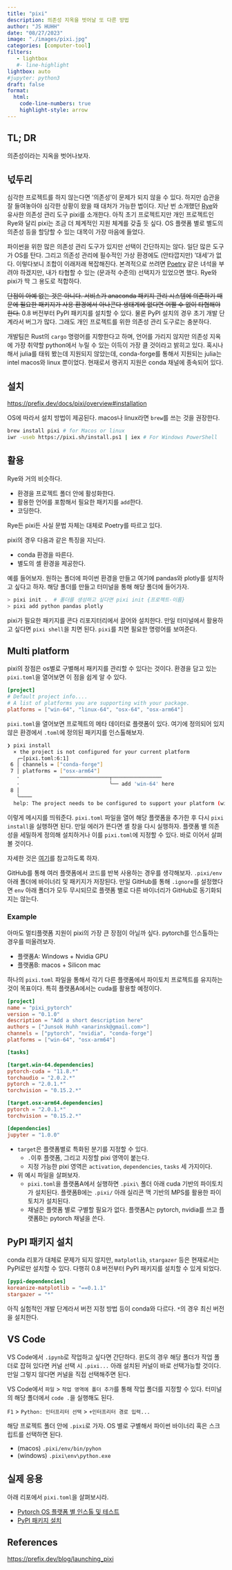 ```yaml
---
title: "pixi" 
description: 의존성 지옥을 벗어날 또 다른 방법 
author: "JS HUHH"
date: "08/27/2023"
image: "./images/pixi.jpg"
categories: [computer-tool]
filters:
   - lightbox
   #- line-highlight
lightbox: auto
#jupyter: python3
draft: false
format:
  html:
    code-line-numbers: true
    highlight-style: arrow
---
```


## TL; DR
의존성이라는 지옥을 벗어나보자. 

## 넋두리 
심각한 프로젝트를 하지 않는다면 '의존성'이 문제가 되지 않을 수 있다. 하지만 습관을 잘 들여놓아야 심각한 상황이 왔을 때 대처가 가능한 법이다. 지난 번 소개했던 [Rye](https://www.lostineconomics.com/posts/computer-tool/2023-05-29-rye.html)와 유사한 의존성 관리 도구 pixi를 소개한다. 아직 초기 프로젝트지만 개인 프로젝트인 Rye와 달리 pixi는 조금 더 체계적인 지원 체계를 갖출 듯 싶다. OS 플랫폼 별로 별도의 의존성 등을 할당할 수 있는 대목이 가장 마음에 들었다. 

파이썬을 위한 많은 의존성 관리 도구가 있지만 선택이 간단하지는 않다. 일단 많은 도구가 OS를 탄다. 그리고 의존성 관리에 필수적인 가상 환경에도 (안타깝지만) '대세'가 없다. 이렇다보니 조합이 이래저래 복잡해진다. 본격적으로 쓰려면 [Poetry](https://python-poetry.org/) 같은 녀석을 부려야 하겠지만, 내가 타협할 수 있는 (문과적 수준의) 선택지가 있었으면 했다. Rye와 pixi가 딱 그 용도로 적합하다.  

~~단점이 아예 없는 것은 아니다. 서비스가 anaconda 패키지 관리 시스템에 의존하기 때문에 필요한 패키지가 사용 환경에서 아나콘다 생태계에 없다면 어쩔 수 없이 타협해야 한다.~~ 0.8 버전부터 PyPI 패키지를 설치할 수 있다. 물론 PyPI 설치의 경우 초기 개발 단계라서 버그가 많다. 그래도 개인 프로젝트를 위한 의존성 관리 도구로는 충분하다.

:::{.column-margin}
개발팀은 Rust의 `cargo` 명령어를 지향한다고 하며, 언어를 가리지 않지만 의존성 지옥에 가장 취약할 python에서 누릴 수 있는 이득이 가장 클 것이라고 밝히고 있다. 혹시나 해서 julia를 태워 봤는데 지원되지 않았는데, conda-forge를 통해서 지원되는 julia는 intel macos와 linux 뿐이었다. 현재로서 랭귀지 지원은 conda 채널에 종속되어 있다.  
:::

## 설치 

<https://prefix.dev/docs/pixi/overview#installation>

OS에 따라서 설치 방법이 제공된다. macos나 linux라면 `brew`를 쓰는 것을 권장한다. 

```bash
brew install pixi # for Macos or linux
iwr -useb https://pixi.sh/install.ps1 | iex # For Windows PowerShell
```

## 활용 

Rye와 거의 비슷하다. 

- 환경을 프로젝트 폴더 안에 활성화한다. 
- 활용한 언어를 포함해서 필요한 패키지를 `add`한다. 
- 코딩한다. 

:::{.column-margin}
Rye든 pixi든 사실 문법 자체는 대체로 Poetry를 따르고 있다.  
:::

pixi의 경우 다음과 같은 특징을 지닌다. 

- conda 환경을 따른다. 
- 별도의 셸 환경을 제공한다. 

예를 들어보자. 원하는 폴더에 파이썬 환경을 만들고 여기에 pandas와 plotly를 설치하고 싶다고 하자. 해당 폴더를 만들고 터미널을 통해 해당 폴더에 들어가자. 

```bash
> pixi init .  # 폴더를 생성하고 싶다면 pixi init {프로젝트-이름}
> pixi add python pandas plotly 
```

pixi가 필요한 패키지를 콘다 리포지터리에서 끌어와 설치한다. 만일 터미널에서 활용하고 싶다면 `pixi shell`을 치면 된다. `pixi`를 치면 필요한 명령어를 보여준다. 

## Multi platform 

pixi의 장점은 os별로 구별해서 패키지를 관리할 수 있다는 것이다. 환경을 담고 있는 `pixi.toml`을 열어보면 이 점을 쉽게 알 수 있다.

```toml
[project]
# Default project info....
# A list of platforms you are supporting with your package.
platforms = ["win-64", "linux-64", "osx-64", "osx-arm64"]
```

`pixi.toml`을 열어보면 프로젝트의 메타 데이터로 플랫폼이 있다. 여기에 정의되어 있지 않은 환경에서 `.toml`에 정의된 패키지를 인스톨해보자. 

```bash
❯ pixi install
  × the project is not configured for your current platform
   ╭─[pixi.toml:6:1]
 6 │ channels = ["conda-forge"]
 7 │ platforms = ["osx-arm64"]
   ·             ────────────────┬────────────────
   ·                             ╰── add 'win-64' here
 8 │
   ╰────
  help: The project needs to be configured to support your platform (win-64).
```

이렇게 메시지를 띄워준다. `pixi.toml` 파일을 열어 해당 플랫폼을 추가한 후 다시 `pixi install`을 실행하면 된다. 만일 에러가 뜬다면 셸 창을 다시 실행하자. 플랫폼 별 의존성을 세밀하게 정의해 설치하거나 이를 `pixi.toml`에 지정할 수 있다. 바로 이어서 살펴볼 것이다. 

:::{.column-margin}
자세한 것은 [여기](https://prefix.dev/docs/pixi/advanced/multi_platform_configuration)를 참고하도록 하자. 
:::

GitHub를 통해 여러 플랫폼에서 코드를 반복 사용하는 경우를 생각해보자. `.pixi/env` 아래 폴더에 바이너리 및 패키지가 저장된다. 만일 GitHub를 통해 `.ignore`를 설정했다면 `env` 아래 폴더가 모두 무시되므로 플랫폼 별로 다른 바이너리가 GitHub로 동기화되지는 않는다. 

### Example 

아마도 멀티플랫폼 지원이 pixi의 가장 큰 장점이 아닐까 싶다. pytorch를 인스톨하는 경우를 떠올려보자. 

- 플랫폼A: Windows + Nvidia GPU 
- 플랫폼B: macos + Silicon mac 

하나의 `pixi.toml` 파일을 통해서 각기 다른 플랫폼에서 파이토치 프로젝트를 유지하는 것이 목표이다. 특히 플랫폼A에서는 cuda를 활용할 예정이다. 

```.toml
[project]
name = "pixi_pytorch"
version = "0.1.0"
description = "Add a short description here"
authors = ["Junsok Huhh <anarinsk@gmail.com>"]
channels = ["pytorch", "nvidia", "conda-forge"]
platforms = ["win-64", "osx-arm64"]

[tasks]

[target.win-64.dependencies]
pytorch-cuda = "11.8.*"
torchaudio = "2.0.2.*"
pytorch = "2.0.1.*"
torchvision = "0.15.2.*"

[target.osx-arm64.dependencies]
pytorch = "2.0.1.*"
torchvision = "0.15.2.*"

[dependencies]
jupyter = "1.0.0"
```

- `target`은 플랫폼별로 특화된 분기를 지정할 수 있다. 
  - `.`이후 플랫폼, 그리고 지정할 pixi 영역이 붙는다. 
  - 지정 가능한 pixi 영역은 `activation`, `dependencies`, `tasks` 세 가지이다. 

- 위 예시 파일을 살펴보자. 
  - `pixi.toml`을 플랫폼A에서 실행하면 `.pixi\` 폴더 아래 cuda 기반의 파이토치가 설치된다. 플랫폼B에는 `.pixi/` 아래 실리콘 맥 기반의 MPS를 활용한 파이토치가 설치된다. 
  - 채널은 플랫폼 별로 구별할 필요가 없다. 플랫폼A는 pytorch, nvidia를 쓰고 플랫폼B는 pytorch 채널을 쓴다. 

## PyPI 패키지 설치 

conda 리포가 대체로 문제가 되지 않지만, `matplotlib`, `stargazer` 등은 현재로서는 PyPI로만 설치할 수 있다. 다행히 0.8 버전부터 PyPI 패키지를 설치할 수 있게 되었다. 

```.toml
[pypi-dependencies]
koreanize-matplotlib = "==0.1.1"
stargazer = "*"
```

아직 실험적인 개발 단계라서 버전 지정 방법 등이 conda와 다르다. `*`의 경우 최신 버전을 설치한다.

## VS Code 

VS Code에서 `.ipynb`로 작업하고 싶다면 간단하다. 윈도의 경우 해당 폴더가 작업 폴더로 잡혀 있다면 커널 선택 시 `.pixi...` 아래 설치된 커널이 바로 선택가능할 것이다. 만일 그렇지 않다면 커널을 직접 선택해주면 된다. 

:::{.column-margin}
VS Code에서 `파일` > `작업 영역에 폴더 추가`를 통해 작업 폴더를 지정할 수 있다. 터미널의 해당 폴더에서 `code .`을 실행해도 된다. 
:::

:::{.callout-tip title="인터프리터 경로 설정"}
`F1` > `Python: 인터프리터 선택` > `+인터프리터 경로 입력...`
:::

해당 프로젝트 폴더 안에 `.pixi`로 가자. OS 별로 구별해서 파이썬 바이너리 혹은 스크립트를 선택하면 된다. 

- (macos) `.pixi/env/bin/pyhon`
- (windows) `.pixi\env\python.exe`

## 실제 응용 

아래 리포에서 `pixi.toml`을 살펴보시라. 

- [Pytorch OS 플랫폼 별 인스톨 및 테스트](https://github.com/anarinsk/test_pytorch-install/)
- [PyPI 패키지 설치](https://github.com/anarinsk/lostineconomics_quarto)

## References

<https://prefix.dev/blog/launching_pixi>
